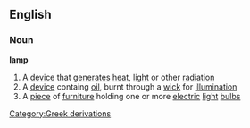 ==English==
===Noun===
'''lamp'''
#A [[device]] that [[generate]]s [[heat]], [[light]] or other [[radiation]]
#A [[device]] containg [[oil]], burnt through a [[wick]] for [[illumination]]
#A [[piece]] of [[furniture]] holding one or more [[electric]] [[light]] [[bulb]]s
[[Category:Greek derivations]]